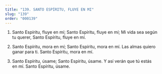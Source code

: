 ```yaml
---
title: "139. SANTO ESPÍRITU, FLUYE EN MI"
slug: "139"
order: "000139"
---
```


1. Santo Espíritu, fluye en mí; Santo Espíritu, fluye en mí; Mi vida sea según tu querer, Santo Espíritu, fluye en mí.

2.	Santo Espíritu, mora en mí; Santo Espíritu, mora en mí.
Las almas quiero ganar para ti. Santo Espíritu, mora en mí.

3.	Santo Espíritu, úsame; Santo Espíritu, úsame.
Y así verán que tú estás en mí. Santo Espíritu, úsame.
